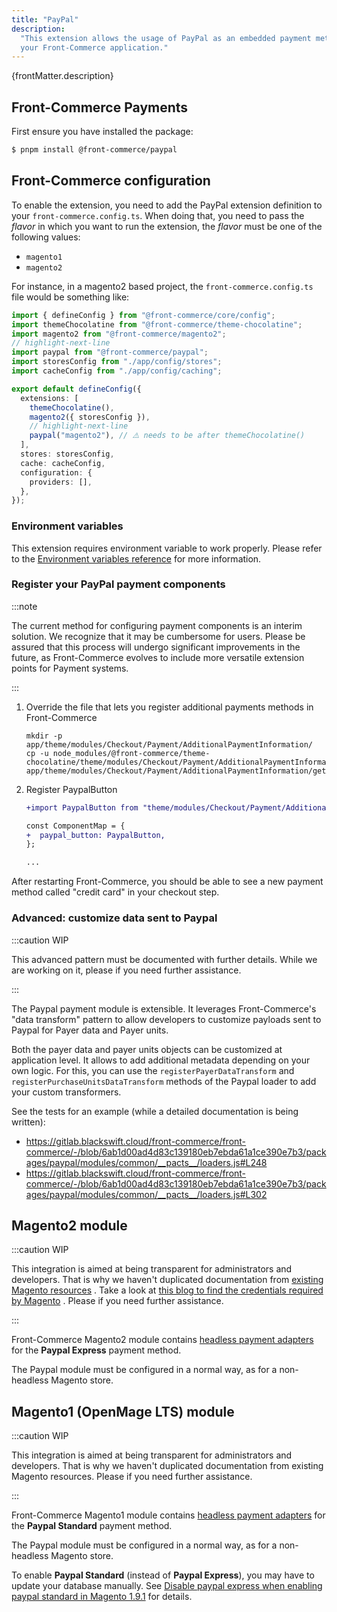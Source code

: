 ```yaml
---
title: "PayPal"
description:
  "This extension allows the usage of PayPal as an embedded payment method in
  your Front-Commerce application."
---
```


<SinceVersion tag="3.5" />

<p>{frontMatter.description}</p>

## Front-Commerce Payments

First ensure you have installed the package:

```bash
$ pnpm install @front-commerce/paypal
```

## Front-Commerce configuration

To enable the extension, you need to add the PayPal extension definition to your
`front-commerce.config.ts`. When doing that, you need to pass the _flavor_ in
which you want to run the extension, the _flavor_ must be one of the following
values:

- `magento1`
- `magento2`

For instance, in a magento2 based project, the `front-commerce.config.ts` file
would be something like:

```typescript title="front-commerce.config.ts"
import { defineConfig } from "@front-commerce/core/config";
import themeChocolatine from "@front-commerce/theme-chocolatine";
import magento2 from "@front-commerce/magento2";
// highlight-next-line
import paypal from "@front-commerce/paypal";
import storesConfig from "./app/config/stores";
import cacheConfig from "./app/config/caching";

export default defineConfig({
  extensions: [
    themeChocolatine(),
    magento2({ storesConfig }),
    // highlight-next-line
    paypal("magento2"), // ⚠️ needs to be after themeChocolatine()
  ],
  stores: storesConfig,
  cache: cacheConfig,
  configuration: {
    providers: [],
  },
});
```

### Environment variables

This extension requires environment variable to work properly. Please refer to
the
[Environment variables reference](/docs/3.x/extensions/paypal/reference/environment-variables)
for more information.

### Register your PayPal payment components

:::note

The current method for configuring payment components is an interim solution. We
recognize that it may be cumbersome for users. Please be assured that this
process will undergo significant improvements in the future, as Front-Commerce
evolves to include more versatile extension points for Payment systems.

:::

1. Override the file that lets you register additional payments methods in
   Front-Commerce

   ```shell
   mkdir -p app/theme/modules/Checkout/Payment/AdditionalPaymentInformation/
   cp -u node_modules/@front-commerce/theme-chocolatine/theme/modules/Checkout/Payment/AdditionalPaymentInformation/getAdditionalDataComponent.js app/theme/modules/Checkout/Payment/AdditionalPaymentInformation/getAdditionalDataComponent.js
   ```

2. Register PaypalButton

   ```diff title="app/theme/modules/Checkout/Payment/AdditionalPaymentInformation/getAdditionalDataComponent.js"
   +import PaypalButton from "theme/modules/Checkout/Payment/AdditionalPaymentInformation/PaypalButton";

   const ComponentMap = {
   +  paypal_button: PaypalButton,
   };

   ...
   ```

After restarting Front-Commerce, you should be able to see a new payment method
called "credit card" in your checkout step.

### Advanced: customize data sent to Paypal

:::caution WIP

<span>
  This advanced pattern must be documented with further details. While we are
  working on it, please <ContactLink /> if you need further assistance.
</span>

:::

The Paypal payment module is extensible. It leverages Front-Commerce's "data
transform" pattern to allow developers to customize payloads sent to Paypal for
Payer data and Payer units.

Both the payer data and payer units objects can be customized at application
level. It allows to add additional metadata depending on your own logic. For
this, you can use the `registerPayerDataTransform` and
`registerPurchaseUnitsDataTransform` methods of the Paypal loader to add your
custom transformers.

See the tests for an example (while a detailed documentation is being written):

- https://gitlab.blackswift.cloud/front-commerce/front-commerce/-/blob/6ab1d00ad4d83c139180eb7ebda61a1ce390e7b3/packages/paypal/modules/common/__pacts__/loaders.js#L248
- https://gitlab.blackswift.cloud/front-commerce/front-commerce/-/blob/6ab1d00ad4d83c139180eb7ebda61a1ce390e7b3/packages/paypal/modules/common/__pacts__/loaders.js#L302

## Magento2 module

:::caution WIP

This integration is aimed at being transparent for administrators and
developers. That is why we haven't duplicated documentation from
[existing Magento resources](https://docs.magento.com/user-guide/configuration/sales/paypal-express-checkout.html)
. Take a look at
[this blog to find the credentials required by Magento](https://store.magenest.com/blog/paypal/#2_Get_API_Credentials)
. Please <ContactLink /> if you need further assistance.

:::

Front-Commerce Magento2 module contains
[headless payment adapters](/docs/2.x/magento2/headless-payments) for the
**Paypal Express** payment method.

The Paypal module must be configured in a normal way, as for a non-headless
Magento store.

## Magento1 (OpenMage LTS) module

:::caution WIP

<span>
  This integration is aimed at being transparent for administrators and
  developers. That is why we haven't duplicated documentation from existing
  Magento resources. Please <ContactLink /> if you need further assistance.
</span>

:::

Front-Commerce Magento1 module contains
[headless payment adapters](/docs/2.x/magento1/headless-payments) for the
**Paypal Standard** payment method.

The Paypal module must be configured in a normal way, as for a non-headless
Magento store.

To enable **Paypal Standard** (instead of **Paypal Express**), you may have to
update your database manually. See
[Disable paypal express when enabling paypal standard in Magento 1.9.1](https://magento.stackexchange.com/a/75971)
for details.
